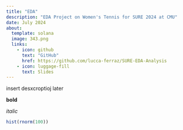 ```yaml
---
title: "EDA"
description: "EDA Project on Women's Tennis for SURE 2024 at CMU"
date: July 2024
about: 
  template: solana
  image: 343.png
  links: 
    - icon: github
      text: "GitHub"
      href: https://github.com/lucca-ferraz/SURE-EDA-Analysis
    - icon: luggage-fill
      text: Slides
---
```


insert desxcroptioj later

**bold**

*italic*

```r
hist(rnorm(100))

```